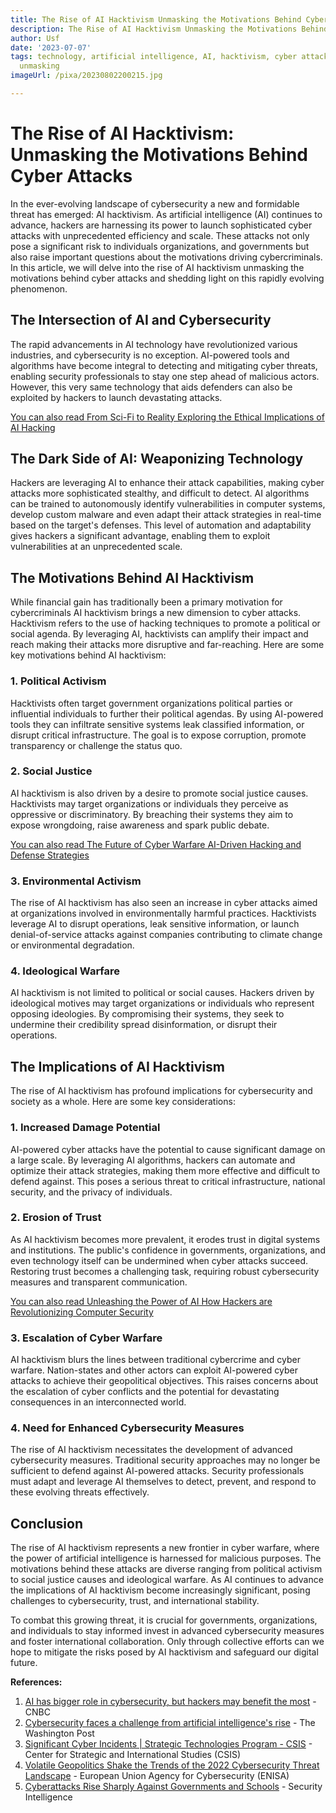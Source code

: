 ```yaml
---
title: The Rise of AI Hacktivism Unmasking the Motivations Behind Cyber Attacks
description: The Rise of AI Hacktivism Unmasking the Motivations Behind Cyber Attacks
author: Usf
date: '2023-07-07'
tags: technology, artificial intelligence, AI, hacktivism, cyber attacks, motivations,
  unmasking
imageUrl: /pixa/20230802200215.jpg

---
```

# The Rise of AI Hacktivism: Unmasking the Motivations Behind  Cyber Attacks

In the ever-evolving landscape of  cybersecurity a new  and formidable threat has emerged: AI hacktivism. As artificial intelligence (AI) continues to advance, hackers are harnessing its  power to launch sophisticated  cyber attacks with unprecedented efficiency and scale. These attacks not  only  pose a  significant risk to individuals organizations, and governments but also raise important  questions about the  motivations driving cybercriminals. In this article, we will delve into the rise of AI hacktivism unmasking the motivations behind cyber attacks and shedding light on this rapidly evolving phenomenon.

##  The Intersection of AI and Cybersecurity

The rapid advancements in AI technology have revolutionized various industries,  and cybersecurity is  no exception. AI-powered tools  and algorithms have become  integral to detecting and mitigating cyber threats, enabling  security professionals to stay one step ahead of malicious actors. However, this very same technology that aids defenders can also be exploited by hackers to launch devastating attacks.

[You can also read From Sci-Fi to Reality Exploring the Ethical Implications of  AI Hacking](From%20Sci-Fi%20to%20Reality%20Exploring%20the%20Ethical%20Implications%20of%20AI%20Hacking)


## The Dark Side of AI:  Weaponizing Technology

Hackers are leveraging AI to enhance their  attack capabilities, making cyber attacks more sophisticated  stealthy, and difficult to detect. AI algorithms can be trained to autonomously identify vulnerabilities in computer systems, develop custom malware and  even adapt their attack strategies  in real-time based on the  target's  defenses. This level of automation and adaptability gives hackers a significant advantage, enabling  them to exploit vulnerabilities at an unprecedented scale.

##  The Motivations Behind AI  Hacktivism

While financial gain has traditionally been a primary motivation for cybercriminals  AI hacktivism brings a new dimension to cyber attacks.  Hacktivism  refers to the use of hacking techniques to promote  a political or social agenda. By leveraging AI, hacktivists can amplify their impact and reach making their attacks more  disruptive and far-reaching. Here are some key motivations behind AI hacktivism:

### 1. Political Activism

Hacktivists often target government  organizations  political parties or influential individuals to further their political agendas. By using AI-powered tools they can infiltrate sensitive systems leak  classified information, or disrupt critical infrastructure. The goal is to expose corruption, promote transparency or challenge the status quo.

### 2. Social Justice

AI hacktivism is also driven by a desire to promote  social justice  causes. Hacktivists may target  organizations or individuals they perceive as oppressive  or  discriminatory. By breaching their systems they aim to  expose wrongdoing, raise awareness and spark public debate.

[You can also read The Future of Cyber Warfare AI-Driven Hacking and Defense Strategies](The%20Future%20of%20Cyber%20Warfare%20AI-Driven%20Hacking%20and%20Defense%20Strategies)


### 3. Environmental Activism

The rise of  AI hacktivism has also  seen an increase in cyber attacks aimed at organizations involved in environmentally harmful practices. Hacktivists leverage AI to disrupt operations, leak sensitive information, or launch denial-of-service  attacks against companies  contributing to climate change or environmental degradation.

### 4. Ideological  Warfare

AI hacktivism is not limited to political or social causes. Hackers driven by ideological motives may target organizations or individuals who represent opposing ideologies. By compromising their systems, they seek  to undermine their credibility  spread disinformation, or disrupt  their operations.

## The Implications of AI Hacktivism

The rise  of AI hacktivism has profound implications for cybersecurity and society as a whole.  Here are some key considerations:

### 1.  Increased Damage Potential

AI-powered cyber attacks have the potential to cause  significant damage on a large scale.  By leveraging AI algorithms, hackers can  automate and optimize their attack strategies, making them  more effective  and difficult to defend against. This poses a serious threat to critical infrastructure, national security, and the privacy of individuals.

### 2. Erosion  of Trust

As AI hacktivism becomes  more prevalent, it erodes  trust in digital systems and institutions. The public's confidence in governments, organizations, and even technology itself can be undermined when cyber attacks  succeed. Restoring trust becomes a challenging task, requiring  robust cybersecurity measures and transparent communication.

[You can also read Unleashing the Power of AI  How Hackers are Revolutionizing Computer Security](Unleashing%20the%20Power%20of%20AI%20How%20Hackers%20are%20Revolutionizing%20Computer%20Security)


### 3. Escalation of Cyber Warfare

AI hacktivism blurs  the lines between traditional  cybercrime and cyber  warfare. Nation-states and other actors can exploit AI-powered cyber attacks to achieve their geopolitical  objectives. This raises concerns about the escalation of cyber conflicts and  the potential for  devastating consequences in  an interconnected world.

### 4. Need for Enhanced Cybersecurity Measures

The rise  of AI hacktivism necessitates the development of advanced cybersecurity measures.  Traditional  security approaches may no longer be sufficient to defend against AI-powered attacks. Security professionals must adapt and  leverage AI themselves to detect, prevent, and respond to these evolving threats effectively.

## Conclusion

The rise of AI hacktivism represents a new frontier in cyber warfare, where the power of artificial intelligence is harnessed for malicious purposes.  The motivations  behind these attacks are diverse ranging from political activism to social justice causes and ideological warfare. As AI continues to advance the implications of  AI hacktivism become increasingly significant, posing challenges to cybersecurity, trust, and international stability.

To combat this growing threat, it  is crucial for governments, organizations, and individuals to stay informed invest in  advanced cybersecurity measures and foster international collaboration. Only through collective efforts  can  we hope to  mitigate the risks posed by  AI  hacktivism  and safeguard our digital future.

**References:**

1. [AI has bigger role in cybersecurity, but hackers may benefit the  most](https://www.cnbc.com/2022/09/13/ai-has-bigger-role-in-cybersecurity-but-hackers-may-benefit-the-most.html)  - CNBC
2.  [Cybersecurity faces a challenge from artificial intelligence's rise](https://www.washingtonpost.com/technology/2023/05/11/hacking-ai-cybersecurity-future/) - The Washington Post
3. [Significant Cyber Incidents | Strategic Technologies Program - CSIS](https://www.csis.org/programs/strategic-technologies-program/significant-cyber-incidents) - Center for Strategic and International Studies (CSIS)
4. [Volatile Geopolitics Shake the Trends of the 2022  Cybersecurity Threat  Landscape](https://www.enisa.europa.eu/news/volatile-geopolitics-shake-the-trends-of-the-2022-cybersecurity-threat-landscape) - European Union Agency for Cybersecurity (ENISA)
5. [Cyberattacks Rise Sharply Against Governments and Schools](https://securityintelligence.com/news/cyberattacks-rise-sharply-against-governments-schools/) - Security Intelligence